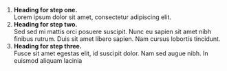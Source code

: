 
<Meta title="Library/Process list" />

<Canvas>
  <ol class="process">
    <li class="process-step list-one">
      <b>Heading for step one.</b><br/>
      Lorem ipsum dolor sit amet, consectetur adipiscing elit.
   </li>
    <li class="process-step list-two">
      <b>Heading for step two.</b><br/>
      Sed sed mi mattis orci posuere suscipit. Nunc eu sapien sit amet nibh finibus rutrum. Duis sit amet libero sapien. Nam cursus lobortis tincidunt.
    </li>
    <li class="process-step list-three">
      <b>Heading for step three.</b><br/>
      Fusce sit amet egestas elit, id suscipit dolor. Nam sed augue nibh. In euismod aliquam lacinia
   </li>
  </ol>
</Canvas>
